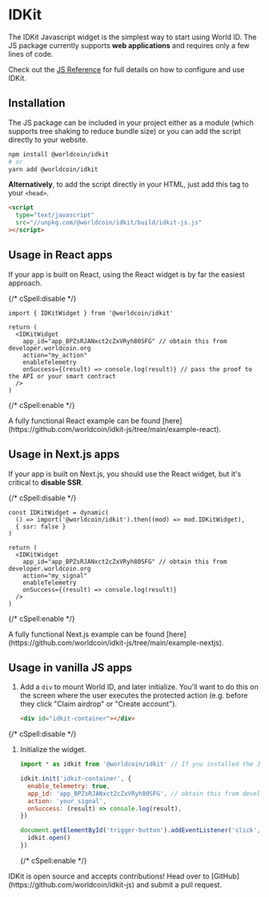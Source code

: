 
# IDKit

The IDKit Javascript widget is the simplest way to start using World ID. The JS package currently supports **web applications** and requires only a few lines of code.

Check out the [JS Reference](/js/reference) for full details on how to configure and use IDKit.

## Installation

The JS package can be included in your project either as a module (which supports tree shaking to reduce bundle size) or you can add the script directly to your website.

```bash
npm install @worldcoin/idkit
# or
yarn add @worldcoin/idkit
```

**Alternatively**, to add the script directly in your HTML, just add this tag to your `<head>`.

```html
<script
  type="text/javascript"
  src="//unpkg.com/@worldcoin/idkit/build/idkit-js.js"
></script>
```

## Usage in React apps

If your app is built on React, using the React widget is by far the easiest approach.

{/* cSpell:disable */}

```tsx focus=1,4:11
import { IDKitWidget } from '@worldcoin/idkit'

return (
  <IDKitWidget
    app_id="app_BPZsRJANxct2cZxVRyh80SFG" // obtain this from developer.worldcoin.org
    action="my_action"
    enableTelemetry
    onSuccess={(result) => console.log(result)} // pass the proof to the API or your smart contract
  />
)
```

{/* cSpell:enable */}

<Callout type="tip">
  A fully functional React example can be found
  [here](https://github.com/worldcoin/idkit-js/tree/main/example-react).
</Callout>

## Usage in Next.js apps

If your app is built on Next.js, you should use the React widget, but it's critical to **disable SSR**.

{/* cSpell:disable */}

```tsx focus=1:4,7:12
const IDKitWidget = dynamic(
  () => import('@worldcoin/idkit').then((mod) => mod.IDKitWidget),
  { ssr: false }
)

return (
  <IDKitWidget
    app_id="app_BPZsRJANxct2cZxVRyh80SFG" // obtain this from developer.worldcoin.org
    action="my_signal"
    enableTelemetry
    onSuccess={(result) => console.log(result)}
  />
)
```

{/* cSpell:enable */}

<Callout type="tip">
  A fully functional Next.js example can be found
  [here](https://github.com/worldcoin/idkit-js/tree/main/example-nextjs).
</Callout>

## Usage in vanilla JS apps

1. Add a `div` to mount World ID, and later initialize. You'll want to do this on the screen where the user executes the protected action (e.g. before they click "Claim airdrop" or "Create account").

   ```html
   <div id="idkit-container"></div>
   ```

{/* cSpell:disable */}

1. Initialize the widget.

   ```js
   import * as idkit from '@worldcoin/idkit' // If you installed the JS package as a module

   idkit.init('idkit-container', {
     enable_telemetry: true,
     app_id: 'app_BPZsRJANxct2cZxVRyh80SFG', // obtain this from developer.worldcoin.org
     action: 'your_signal',
     onSuccess: (result) => console.log(result),
   })

   document.getElementById('trigger-button').addEventListener('click', () => {
     idkit.open()
   })
   ```

   {/* cSpell:enable */}

<Callout type="note">
  IDKit is open source and accepts contributions! Head over to
  [GitHub](https://github.com/worldcoin/idkit-js) and submit a pull request.
</Callout>
